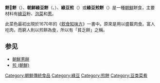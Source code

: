 {{Infobox Korean name
|img=Korean pancake-Bindaetteok-04.jpg
|hangul=빈대떡, 녹두부침개, 녹두전, 녹두전병, 녹두지짐
|hanja={{linktext|餅|𩜼}}-、{{linktext|綠豆}}---、綠豆{{linktext|煎}}、綠豆{{linktext|煎餠}}、綠豆--
|rr=bindae-tteok, nokdu-jeon, nokdu-jijim
|mr=pindae-ttŏk, roktu-chŏn, roktu-chijim
}}
'''餅𩜼餅'''（{{lang-ko|빈대떡}}）、'''朝鮮綠豆餅'''（{{lang|ko|녹두부침개}}、{{lang|ko|녹두지짐}}）、'''綠豆煎'''（{{lang|ko|녹두전}}）或'''綠豆煎餅'''（{{lang|ko|녹두전병}}）是一種[[朝鮮|朝鮮]]餅食，主要材料有[[綠豆|綠豆]]粉、[[泡菜|泡菜]]和[[蔥|蔥]]。

此菜色最初出現於1670年的《[[飮食知味方|飮食知味方]]》一書中。原來是用以盛載肉食。富人吃肉，而窮人則以煎餅為食，所以有「貧乏餅」之稱。
== 参见 ==
* [[朝鮮蔥餅|朝鮮蔥餅]]
* [[煎_(朝鮮)|煎 (朝鮮)]]

{{小作品|食物}}

[[Category:朝鮮傳統食品|Category:朝鮮傳統食品]]
[[Category:綠豆|Category:綠豆]]
[[Category:煎餅|Category:煎餅]]
[[Category:豆类菜肴|Category:豆类菜肴]]